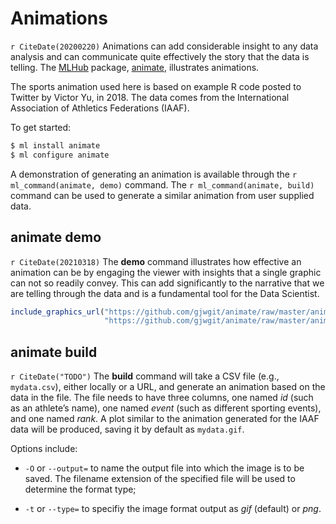 # Animations {#animate}

`r CiteDate(20200220)` Animations can add considerable insight to any
data analysis and can communicate quite effectively the story that the
data is telling. The [MLHub](https://mlhub.ai){target="_blank"}
package, [animate](https://github.com/gjwgit/animate){target="_blank"},
illustrates animations.

The sports animation used here is based on example R code posted to
Twitter by Victor Yu, in 2018. The data comes from the International
Association of Athletics Federations (IAAF).

To get started:

```bash
$ ml install animate
$ ml configure animate
```

A demonstration of generating an animation is available through the 
`r ml_command(animate, demo)` command. The 
`r ml_command(animate, build)` command can be used
to generate a similar animation from user supplied data.

<!---------------------------------------------------------------------->
## animate demo
<!---------------------------------------------------------------------->

`r CiteDate(20210318)` The **demo** command illustrates how effective
an animation can be by engaging the viewer with insights that a single
graphic can not so readily convey.  This can add significantly to the
narrative that we are telling through the data and is a fundamental
tool for the Data Scientist.

```r
include_graphics_url("https://github.com/gjwgit/animate/raw/master/animate-800.gif",
                     "https://github.com/gjwgit/animate/raw/master/animate.png")
```

<!---------------------------------------------------------------------->
## animate build
<!---------------------------------------------------------------------->

`r CiteDate("TODO")` The **build** command will take a CSV file (e.g.,
`mydata.csv`), either locally or a URL, and generate an animation
based on the data in the file. The file needs to have three columns,
one named *id* (such as an athlete's name), one named *event* (such as
different sporting events), and one named *rank*. A plot similar to
the animation generated for the IAAF data will be produced, saving it
by default as `mydata.gif`.

Options include:

* `-O` or `--output=` to name the output file into which the image is
  to be saved. The filename extension of the specified file will be
  used to determine the format type;

* `-t` or `--type=` to specifiy the image format output as *gif*
  (default) or *png*.

